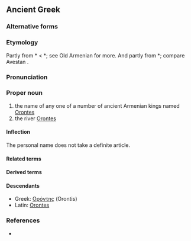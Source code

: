 ==Ancient Greek==
{{wikipedia|Orontid dynasty}}
{{wikipedia|Orontes River}}
===Alternative forms===

===Etymology===
Partly from {{etyl|xme|grc}} *{{term||Arēvand|lang=xme}} < {{etyl|ira|grc}} *{{term||Raivant-, Rayivant-|possessing wealth|lang=ira}}; see Old Armenian {{term|Երուանդ|||sc=Armn|tr=Eruand|lang=xcl}} for more. And partly from {{etyl|xme|grc}} *{{term||Arvand|lang=xme}}; compare Avestan {{term||aurvant-|swift|lang=ae}} {{rfscript|Avestan}}.

===Pronunciation===
{{grc-ipa-rows|o|r|o'|nt|ee|s}}

===Proper noun===
{{grc-proper noun|Ὀρόντου|m|first|Orontēs|Οροντης}}

# the name of any one of a number of ancient Armenian kings named [[Orontes]]
# the river [[Orontes]]

====Inflection====
{{grc-decl-1st-M-eta-pax|form=M-sing|Ὀρόντ|Ὀρόντ|Ὀροντ}}
The personal name does not take a definite article.

====Related terms====

====Derived terms====

====Descendants====
*Greek: [[Ορόντης]] (Orontis)
*Latin: [[Orontes]]

===References===
*{{grc-wh-page|1019}}